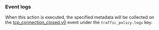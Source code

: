 ### Event logs

When this action is executed, the specified metadata will be collected on the
[tcp_connection_closed.v0](/docs/obs/events/reference/#tcp_connection_closedv0) event
under the `traffic_policy.logs` key.

